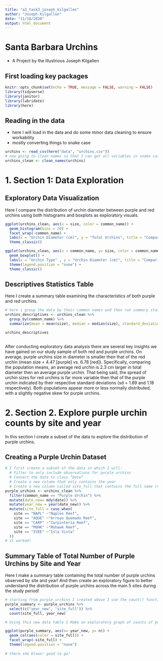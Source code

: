 ```yaml
---
title: "a3_task3_joseph_kilgallen"
author: "Joseph Kilgallen"
date: "11/10/2020"
output: html_document
---
```


# Santa Barbara Urchins
- A Project by the Illustrious Joseph Kilgallen

## First loading key packages
```r
knitr::opts_chunk$set(echo = TRUE, message = FALSE, warning = FALSE)
library(tidyverse)
library(janitor)
library(lubridate)
library(here)
```

## Reading in the data
- here I will load in the data and do some minor data cleaning to ensure workability
- mostly converting things to snake case
```r
urchins <- read_csv(here("data", "urchins.csv"))
# now going to clean names so that I can get all variables in snake case/tidy format
urchins_clean <- clean_names(urchins)
```

# 1. Section 1: Data Exploration

## Exploratory Data Visualization

Here I compare the distribution of urchin diameter between purple and red urchins using both histograms and boxplots as exploratory visuals.

```r
ggplot(urchins_clean, aes(x = size, color = common_name)) +
  geom_histogram(bins = 20) +
  facet_wrap(~common_name) +
  labs(x = "Urchin Diameter (cm)", y = "Total Urchins", title = "Comparison of Urchin Diameter between Purple and Red Urchins") +
  theme_classic()

ggplot(urchins_clean, aes(x = common_name, y= size, color = common_name)) +
  geom_boxplot() +
  labs(x = "Urchin Type" , y = "Urchin Diameter (cm)", title = "Comparison of Urchin Diameter between Purple and Red Urchins") +
  theme(legend.position = "none") +
  theme_classic()
```

## Descriptives Statistics Table

Here I create a summary table examining the characteristics of both purple and red urchins.

```r
# here i group the data by their common names and then run summary stas.
urchins_descriptives <- urchins_clean %>% 
  group_by(common_name) %>% 
  summarize(mean = mean(size), median = median(size), standard_deviation= sd(size), sample_size= n())

urchins_descriptives
  
```

After conducting exploratory data analysis there are several key insights we have gained on our study sample of both red and purple urchins. On average, purple urchins size in diameter is smaller then that of the red urchin (mean size = 4.47 [purple] vs. 6.78 [red]). Specifically, comparing the population means, an average red urchin is 2.3 cm larger in total diameter then an average purple urchin. That being said, the spread of urchin sizes for red urchins is far more variable then that of the purple urchin indicated by their respective standard deviations (sd = 1.89 and 1.18 respectively). Both populations appear more or less normally distributed, with a slightly negative skew for purple urchins.

# 2. Section 2. Explore purple urchin counts by site and year

In this section I create a subset of the data to explore the distribution of purple urchins.

## Creating a Purple Urchin Dataset

```r
# I first create a subset of the data in which I will: 
  # Filter to only include observations for purple urchins
  # Convert the date to class “Date” 
  # Create a new column that only contains the year
  # Create a new column called site_full that contains the full name (not abbreviation) for each of the five     sites: NAPL = Naples Reef, AQUE = Arroyo Quemado Reef, CARP = Carpinteria Reef, MOHK = Mohawk Reef, IVEE = Isla Vista Reef. Hint: case_when()
purple_urchins <- urchins_clean %>% 
  filter(common_name == "Purple Urchin") %>% 
  mutate(date_new= mdy(date)) %>% 
  mutate(year_new = year(date_new)) %>% 
  mutate(site_full = case_when(
    site == "NAPL" ~"Naples Reef",
    site == "AQUE" ~"Arroyo Quemado Reef",
    site == "CARP" ~"Carpinteria Reef",
    site == "MOHK" ~"Mohawk Reef",
    site == "IVEE" ~"Isla Vista"
  ))
# it worked!
```

## Summary Table of Total Number of Purple Urchins by Site and Year
Here I make a summary table containing the total number of purple urchins observed by site and year! 
And then create an exploratory figure to better understand the distribution of purple urchins across the main 5 sites during the study period!

```r
# starting from purple_urchins I created above I use the count() function to find counts of observations by group.
purple_summary <- purple_urchins %>% 
  select(c("year_new", "site_full")) %>% 
  count(site_full, year_new)

# Using this new data table I Make an exploratory graph of counts of purple urchins recorded at each site over time for the years included in the study. 

ggplot(purple_summary, aes(x= year_new, y= n)) +
  geom_col(aes(color = site_full)) +
  facet_wrap(~site_full) +
  theme(legend.position = "none")
  
# there she blows! good to go!
```










